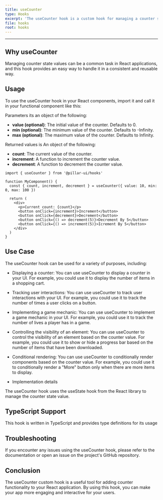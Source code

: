 ```yaml
---
title: useCounter
type: Hooks
excerpt: 'The useCounter hook is a custom hook for managing a counter state value. It returns an object containing the current counter value, a function to increment the counter value, and a function to decrement the counter value.'
file: hooks
root: hooks
---
```


---

## Why useCounter

Managing counter state values can be a common task in React applications, and this hook provides an easy way to handle it in a consistent and reusable way.

## Usage

To use the useCounter hook in your React components, import it and call it in your functional component like this:

Parameters its an object of the following:

- **value (optional)**: The initial value of the counter. Defaults to 0.
- **min (optional)**: The minimum value of the counter. Defaults to -Infinity.
- **max (optional)**: The maximum value of the counter. Defaults to Infinity.

Returned values is An object of the following:

- **count**: The current value of the counter.
- **increment**: A function to increment the counter value.
- **decrement**: A function to decrement the counter value.

```tsx title='app.ts' showLineNumbers
import { useCounter } from '@pillar-ui/hooks'

function MyComponent() {
  const { count, increment, decrement } = useCounter({ value: 10, min: 0, max: 100 })

  return (
    <div>
      <p>Current count: {count}</p>
      <button onClick={increment}>Increment</button>
      <button onClick={decrement}>Decrement</button>
      <button onClick={() => decrement(5)}>Decrement By 5</button>
      <button onClick={() => increment(5)}>Icrement By 5</button>
    </div>
  )
}
```

## Use Case

The useCounter hook can be used for a variety of purposes, including:

- Displaying a counter: You can use useCounter to display a counter in your UI. For example, you could use it to display the number of items in a shopping cart.

- Tracking user interactions: You can use useCounter to track user interactions with your UI. For example, you could use it to track the number of times a user clicks on a button.

- Implementing a game mechanic: You can use useCounter to implement a game mechanic in your UI. For example, you could use it to track the number of lives a player has in a game.

- Controlling the visibility of an element: You can use useCounter to control the visibility of an element based on the counter value. For example, you could use it to show or hide a progress bar based on the number of items that have been downloaded.

- Conditional rendering: You can use useCounter to conditionally render components based on the counter value. For example, you could use it to conditionally render a "More" button only when there are more items to display.

- Implementation details

The useCounter hook uses the useState hook from the React library to manage the counter state value.

## TypeScript Support

This hook is written in TypeScript and provides type definitions for its usage

## Troubleshooting

If you encounter any issues using the useCounter hook, please refer to the documentation or open an issue on the project's GitHub repository.

## Conclusion

The useCounter custom hook is a useful tool for adding counter functionality to your React application. By using this hook, you can make your app more engaging and interactive for your users.
